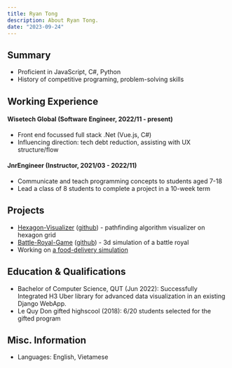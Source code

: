 ```yaml
---
title: Ryan Tong
description: About Ryan Tong.
date: "2023-09-24"
---
```


## Summary

- Proficient in JavaScript, C#, Python
- History of competitive programing, problem-solving skills

## Working Experience

#### Wisetech Global (Software Engineer, 2022/11 - present)

- Front end focussed full stack .Net (Vue.js, C#)
- Influencing direction: tech debt reduction, assisting with UX structure/flow

#### JnrEngineer (Instructor, 2021/03 - 2022/11)

- Communicate and teach programming concepts to students aged 7-18
- Lead a class of 8 students to complete a project in a 10-week term

## Projects

- [Hexagon-Visualizer](https://hexvisualizer.baotong.dev) ([github](https://github.com/tongxuanbao/hexagongrids-visualizer)) - pathfinding algorithm visualizer on hexagon grid
- [Battle-Royal-Game](https://www.youtube.com/watch?v=iXNu8gjXQ4Q) ([github](https://github.com/tongxuanbao/battle-royal-simulation)) - 3d simulation of a battle royal
- Working on [a food-delivery simulation](/blog/0-doordash-clone)

## Education & Qualifications

- Bachelor of Computer Science, QUT (Jun 2022): Successfully Integrated H3 Uber library for advanced data visualization in an existing Django WebApp.
- Le Quy Don gifted highscool (2018): 6/20 students selected for the gifted program

## Misc. Information

- Languages: English, Vietamese
